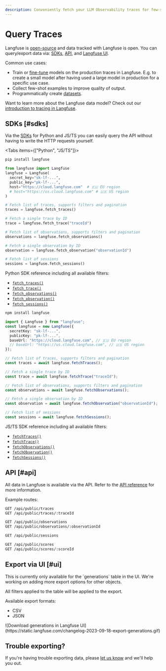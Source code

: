 ```yaml
---
description: Conveniently fetch your LLM Observability traces for few-shotting, fine-tuning or further analysis.
---
```


# Query Traces

Langfuse is [open-source](/docs/open-source) and data tracked with Langfuse is open. You can query/export data via: [SDKs](#sdks), [API](#api), and [Langfuse UI](#ui).

Common use cases:

- Train or [fine-tune](/docs/fine-tuning) models on the production traces in Langfuse. E.g. to create a small model after having used a large model in production for a specific use case.
- Collect few-shot examples to improve quality of output.
- Programmatically create [datasets](/docs/datasets).

Want to learn more about the Langfuse data model? Check out our [introduction to tracing in Langfuse](/docs/tracing).

## SDKs [#sdks]

Via the [SDKs](/docs/sdk/overview) for Python and JS/TS you can easily query the API without having to write the HTTP requests yourself.

<Tabs items={["Python", "JS/TS"]}>
<Tab>

```bash
pip install langfuse
```

```python
from langfuse import Langfuse
langfuse = Langfuse(
  secret_key="sk-lf-...",
  public_key="pk-lf-...",
  host="https://cloud.langfuse.com"  # 🇪🇺 EU region
  # host="https://us.cloud.langfuse.com" # 🇺🇸 US region
)

# Fetch list of traces, supports filters and pagination
traces = langfuse.fetch_traces()

# Fetch a single trace by ID
trace = langfuse.fetch_trace("traceId")

# Fetch list of observations, supports filters and pagination
observations = langfuse.fetch_observations()

# Fetch a single observation by ID
observation = langfuse.fetch_observation("observationId")

# Fetch list of sessions
sessions = langfuse.fetch_sessions()
```

Python SDK reference including all available filters:

- [`fetch_traces()`](https://python.reference.langfuse.com/langfuse/client#Langfuse.fetch_traces)
- [`fetch_trace()`](https://python.reference.langfuse.com/langfuse/client#Langfuse.fetch_trace)
- [`fetch_observations()`](https://python.reference.langfuse.com/langfuse/client#Langfuse.fetch_observations)
- [`fetch_observation()`](https://python.reference.langfuse.com/langfuse/client#Langfuse.fetch_observation)
- [`fetch_sessions()`](https://python.reference.langfuse.com/langfuse/client#Langfuse.fetch_sessions)

</Tab>
<Tab>

```bash
npm install langfuse
```

```typescript
import { Langfuse } from "langfuse";
const langfuse = new Langfuse({
  secretKey: "sk-lf-...",
  publicKey: "pk-lf-...",
  baseUrl: "https://cloud.langfuse.com", // 🇪🇺 EU region
  // baseUrl: "https://us.cloud.langfuse.com", // 🇺🇸 US region
});

// Fetch list of traces, supports filters and pagination
const traces = await langfuse.fetchTraces();

// Fetch a single trace by ID
const trace = await langfuse.fetchTrace("traceId");

// Fetch list of observations, supports filters and pagination
const observations = await langfuse.fetchObservations();

// Fetch a single observation by ID
const observation = await langfuse.fetchObservation("observationId");

// Fetch list of sessions
const sessions = await langfuse.fetchSessions();
```

JS/TS SDK reference including all available filters:

- [`fetchTraces()`](https://js.reference.langfuse.com/classes/langfuse.Langfuse.html#fetchTraces)
- [`fetchTrace()`](https://js.reference.langfuse.com/classes/langfuse.Langfuse.html#fetchTrace)
- [`fetchObservations()`](https://js.reference.langfuse.com/classes/langfuse.Langfuse.html#fetchObservations)
- [`fetchObservation()`](https://js.reference.langfuse.com/classes/langfuse.Langfuse.html#fetchObservation)
- [`fetchSessions()`](https://js.reference.langfuse.com/classes/langfuse.Langfuse.html#fetchSessions)

</Tab>
</Tabs>

## API [#api]

All data in Langfuse is available via the API. Refer to the [API reference](https://api.reference.langfuse.com/) for more information.

Example routes:

```bash
GET /api/public/traces
GET /api/public/traces/:traceId

GET /api/public/observations
GET /api/public/observations/:observationId

GET /api/public/sessions

GET /api/public/scores
GET /api/public/scores/:scoreId
```

## Export via UI [#ui]

<Callout type="info">
  This is currently only available for the `generations` table in the UI. We're
  working on adding more export options for other objects.
</Callout>

All filters applied to the table will be applied to the export.

Available export formats:

- CSV
- JSON

<Frame>
  ![Download generations in Langfuse
  UI](https://static.langfuse.com/changelog-2023-09-18-export-generations.gif)
</Frame>

## Trouble exporting?

If you're having trouble exporting data, please [let us know](#contact) and we'll help you out.
